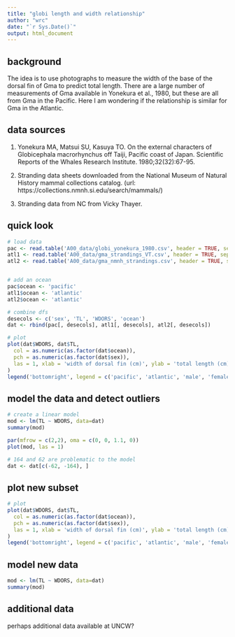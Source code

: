 ```yaml
---
title: "globi length and width relationship"
author: "wrc"
date: "`r Sys.Date()`"
output: html_document
---
```


## background
The idea is to use photographs to measure the width of the base of the dorsal fin of Gma to predict total length. There are a large number of measurements of Gma available in Yonekura et al., 1980, but these are all from Gma in the Pacific. Here I am wondering if the relationship is similar for Gma in the Atlantic.

## data sources
1. Yonekura MA, Matsui SU, Kasuya TO. On the external characters of Globicephala macrorhynchus off Taiji, Pacific coast of Japan. Scientific Reports of the Whales Research Institute. 1980;32(32):67-95.

2. Stranding data sheets downloaded from the National Museum of Natural History mammal collections catalog. (url: https://collections.nmnh.si.edu/search/mammals/)

3. Stranding data from NC from Vicky Thayer.

## quick look
```r
# load data
pac <- read.table('A00_data/globi_yonekura_1980.csv', header = TRUE, sep = ',', stringsAsFactors = FALSE)
atl1 <- read.table('A00_data/gma_strandings_VT.csv', header = TRUE, sep = ',', stringsAsFactors = FALSE)
atl2 <- read.table('A00_data/gma_nmnh_strandings.csv', header = TRUE, sep = ',', stringsAsFactors = FALSE)


# add an ocean
pac$ocean <- 'pacific'
atl1$ocean <- 'atlantic'
atl2$ocean <- 'atlantic'

# combine dfs
desecols <- c('sex', 'TL', 'WDORS', 'ocean')
dat <- rbind(pac[, desecols], atl1[, desecols], atl2[, desecols])
```

```r
# plot
plot(dat$WDORS, dat$TL,
  col = as.numeric(as.factor(dat$ocean)),
  pch = as.numeric(as.factor(dat$sex)),
  las = 1, xlab = 'width of dorsal fin (cm)', ylab = 'total length (cm)'
)
legend('bottomright', legend = c('pacific', 'atlantic', 'male', 'female'), col = c('red', 'black', 'grey', 'grey'), pch = c(15, 15, 2, 1))
```

## model the data and detect outliers
```r
# create a linear model
mod <- lm(TL ~ WDORS, data=dat)
summary(mod)

par(mfrow = c(2,2), oma = c(0, 0, 1.1, 0))
plot(mod, las = 1)

# 164 and 62 are problematic to the model
dat <- dat[c(-62, -164), ]
```

## plot new subset
```r
# plot
plot(dat$WDORS, dat$TL,
  col = as.numeric(as.factor(dat$ocean)),
  pch = as.numeric(as.factor(dat$sex)),
  las = 1, xlab = 'width of dorsal fin (cm)', ylab = 'total length (cm)'
)
legend('bottomright', legend = c('pacific', 'atlantic', 'male', 'female'), col = c('red', 'black', 'grey', 'grey'), pch = c(15, 15, 2, 1))
```

## model new data
```r

mod <- lm(TL ~ WDORS, data=dat)
summary(mod)

```

## additional data
perhaps additional data available at UNCW?